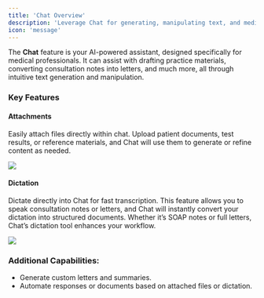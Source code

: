 ```yaml
---
title: 'Chat Overview'
description: 'Leverage Chat for generating, manipulating text, and medical documentation'
icon: 'message'
---
```


The **Chat** feature is your AI-powered assistant, designed specifically for medical professionals. It can assist with drafting practice materials, converting consultation notes into letters, and much more, all through intuitive text generation and manipulation.

### Key Features

#### Attachments
Easily attach files directly within chat. Upload patient documents, test results, or reference materials, and Chat will use them to generate or refine content as needed.

<Frame>
  <img src="/images/chatattach.jpg" />
</Frame>

#### Dictation
Dictate directly into Chat for fast transcription. This feature allows you to speak consultation notes or letters, and Chat will instantly convert your dictation into structured documents. Whether it’s SOAP notes or full letters, Chat’s dictation tool enhances your workflow.

<Frame>
  <img src="/images/chatrecord.jpg" />
</Frame>

### Additional Capabilities:
- Generate custom letters and summaries.
- Automate responses or documents based on attached files or dictation.